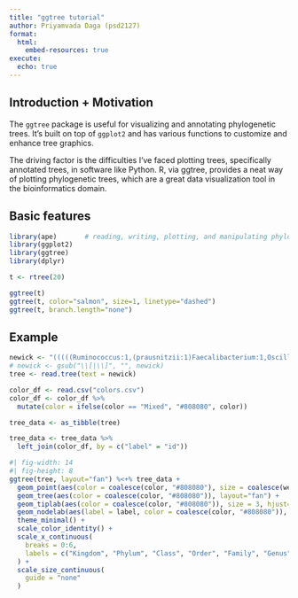 ```yaml
---
title: "ggtree tutorial"
author: Priyamvada Daga (psd2127)
format:
  html:
    embed-resources: true
execute: 
  echo: true
---
```


## Introduction + Motivation

The `ggtree` package is useful for visualizing and annotating phylogenetic trees. It's built on top of `ggplot2` and has various functions to customize and enhance tree graphics. 

The driving factor is the difficulties I've faced plotting trees, specifically annotated trees, in software like Python. R, via ggtree, provides a neat way of plotting phylogenetic trees, which are a great data visualization tool in the bioinformatics domain.


## Basic features
```r
library(ape)       # reading, writing, plotting, and manipulating phylogenetic trees
library(ggplot2)
library(ggtree)
library(dplyr)
```

```r
t <- rtree(20)

ggtree(t)
ggtree(t, color="salmon", size=1, linetype="dashed")
ggtree(t, branch.length="none")
```


## Example
```r
newick <- "(((((Ruminococcus:1,(prausnitzii:1)Faecalibacterium:1,Oscillospira:1)Ruminococcaceae:1,(SMB53:1,Clostridium:1)Clostridiaceae:1,(Lachnospira:1,(faecis:1)Roseburia:1,Dorea:1,Blautia:1,(gnavus:1)[Ruminococcus]:1,Anaerostipes:1,(eutactus:1)Coprococcus:1)Lachnospiraceae:1,Peptostreptococcaceae:1,(Peptococcus:1)Peptococcaceae:1)Clostridiales:1)Clostridia:1,((((ruminis:1)Lactobacillus:1)Lactobacillaceae:1,(Lactococcus:1,Streptococcus:1)Streptococcaceae:1)Lactobacillales:1)Bacilli:1,(((Bulleidia:1,(dolichum:1)[Eubacterium]:1)Erysipelotrichaceae:1)Erysipelotrichales:1)Erysipelotrichi:1)Firmicutes:1,((((Erwinia:1)Enterobacteriaceae:1)Enterobacteriales:1,(((parainfluenzae:1)Haemophilus:1,Actinobacillus:1)Pasteurellaceae:1)Pasteurellales:1,((Acinetobacter:1)Moraxellaceae:1)Pseudomonadales:1)Gammaproteobacteria:1,(((Sutterella:1)Alcaligenaceae:1)Burkholderiales:1)Betaproteobacteria:1)Proteobacteria:1,(((((ovatus:1,uniformis:1)Bacteroides:1)Bacteroidaceae:1,((copri:1)Prevotella:1)Prevotellaceae:1,((distasonis:1)Parabacteroides:1)Porphyromonadaceae:1,S24-7:1,[Barnesiellaceae]:1)Bacteroidales:1)Bacteroidia:1)Bacteroidetes:1,((RF39:1)Mollicutes:1)Tenericutes:1,(((((lenta:1)Eggerthella:1)Coriobacteriaceae:1)Coriobacteriales:1)Coriobacteriia:1)Actinobacteria:1)Bacteria:1;"
# newick <- gsub("\\[|\\]", "", newick)
tree <- read.tree(text = newick)

color_df <- read.csv("colors.csv")
color_df <- color_df %>%
  mutate(color = ifelse(color == "Mixed", "#808080", color))

tree_data <- as_tibble(tree)

tree_data <- tree_data %>%
  left_join(color_df, by = c("label" = "id"))
```

```r
#| fig-width: 14
#| fig-height: 8
ggtree(tree, layout="fan") %<+% tree_data +
  geom_point(aes(color = coalesce(color, "#808080"), size = coalesce(weight, 1)), shape = 16, alpha = 0.5) +
  geom_tree(aes(color = coalesce(color, "#808080")), layout="fan") +
  geom_tiplab(aes(color = coalesce(color, "#808080")), size = 3, hjust=0.05, vjust = -0.3) +
  geom_nodelab(aes(label = label, color = coalesce(color, "#808080")), size = 3, hjust = 0, vjust = -0.3) +
  theme_minimal() +
  scale_color_identity() +
  scale_x_continuous(
    breaks = 0:6,
    labels = c("Kingdom", "Phylum", "Class", "Order", "Family", "Genus", "Species")
  ) +
  scale_size_continuous(
    guide = "none"
  )
```
